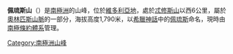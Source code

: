 {{coord|77|29|S|162|5|E|display=title}}

'''佩琉斯山'''（{{lang-en|Mount Peleus}}）是[[南極洲|南極洲]]的山峰，位於[[維多利亞地|維多利亞地]]，處於[[忒修斯山|忒修斯山]]以西6公里，屬於[[奧林匹斯山脈|奧林匹斯山脈]]的一部分，海拔高度1,790米，以[[希臘神話|希臘神話]]中的[[佩琉斯|佩琉斯]]命名，現時由[[南極條約體系|南極條約體系]]管理。

{{DEFAULTSORT:Mount Peleus}}
[[Category:南極洲山峰|Category:南極洲山峰]]


{{McMurdoDryValleys-geo-stub}}